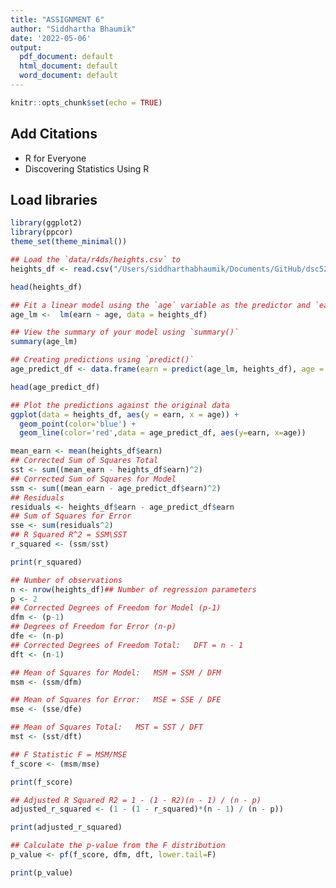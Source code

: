 ```yaml
---
title: "ASSIGNMENT 6"
author: "Siddhartha Bhaumik"
date: '2022-05-06'
output:
  pdf_document: default
  html_document: default
  word_document: default
---
```


```r
knitr::opts_chunk$set(echo = TRUE)
```

## Add Citations

-   R for Everyone
-   Discovering Statistics Using R

## Load libraries

```r
library(ggplot2)
library(ppcor)
theme_set(theme_minimal())
```

```r
## Load the `data/r4ds/heights.csv` to
heights_df <- read.csv("/Users/siddharthabhaumik/Documents/GitHub/dsc520/data/r4ds/heights.csv")

head(heights_df)

## Fit a linear model using the `age` variable as the predictor and `earn` as the outcome
age_lm <-  lm(earn ~ age, data = heights_df)

## View the summary of your model using `summary()`
summary(age_lm)

## Creating predictions using `predict()`
age_predict_df <- data.frame(earn = predict(age_lm, heights_df), age = heights_df$age)

head(age_predict_df)

## Plot the predictions against the original data
ggplot(data = heights_df, aes(y = earn, x = age)) +
  geom_point(color='blue') +
  geom_line(color='red',data = age_predict_df, aes(y=earn, x=age))

mean_earn <- mean(heights_df$earn)
## Corrected Sum of Squares Total
sst <- sum((mean_earn - heights_df$earn)^2)
## Corrected Sum of Squares for Model
ssm <- sum((mean_earn - age_predict_df$earn)^2)
## Residuals
residuals <- heights_df$earn - age_predict_df$earn
## Sum of Squares for Error
sse <- sum(residuals^2)
## R Squared R^2 = SSM\SST
r_squared <- (ssm/sst)

print(r_squared)

## Number of observations
n <- nrow(heights_df)## Number of regression parameters
p <- 2
## Corrected Degrees of Freedom for Model (p-1)
dfm <- (p-1)
## Degrees of Freedom for Error (n-p)
dfe <- (n-p)
## Corrected Degrees of Freedom Total:   DFT = n - 1
dft <- (n-1)

## Mean of Squares for Model:   MSM = SSM / DFM
msm <- (ssm/dfm)

## Mean of Squares for Error:   MSE = SSE / DFE
mse <- (sse/dfe)

## Mean of Squares Total:   MST = SST / DFT
mst <- (sst/dft)

## F Statistic F = MSM/MSE
f_score <- (msm/mse)

print(f_score)

## Adjusted R Squared R2 = 1 - (1 - R2)(n - 1) / (n - p)
adjusted_r_squared <- (1 - (1 - r_squared)*(n - 1) / (n - p))

print(adjusted_r_squared)

## Calculate the p-value from the F distribution
p_value <- pf(f_score, dfm, dft, lower.tail=F)

print(p_value)
```
